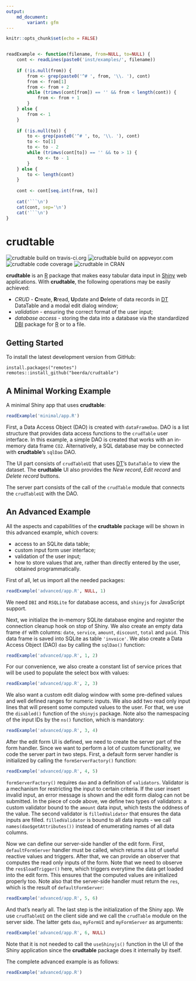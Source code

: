 ```yaml
---
output:
    md_document:
        variant: gfm
---
```


```r
knitr::opts_chunk$set(echo = FALSE)


readExample <- function(filename, from=NULL, to=NULL) {
    cont <- readLines(paste0('inst/examples/', filename))
    
    if (!is.null(from)) {
        from <- grep(paste0('^# ', from, '\\. '), cont)
        from <- from[1]
        from <- from + 2
        while (trimws(cont[from]) == '' && from < length(cont)) {
            from <- from + 1
        }
    } else {
        from <- 1
    }
    
    if (!is.null(to)) {
        to <- grep(paste0('^# ', to, '\\. '), cont)
        to <- to[1]
        to <- to - 2
        while (trimws(cont[to]) == '' && to > 1) {
            to <- to - 1
        }
    } else {
        to <- length(cont)
    }
    
    cont <- cont[seq.int(from, to)]
    
    cat('```\n')
    cat(cont, sep='\n')
    cat('```\n')
}
```


# crudtable

![crudtable build on travis-ci.org](https://travis-ci.org/beerda/crudtable.svg?branch=master)
![crudtable build on appveyor.com](https://ci.appveyor.com/api/projects/status/github/beerda/crudtable?branch=master&amp;svg=true)
![crudtable code coverage](https://codecov.io/gh/beerda/crudtable/branch/master/graph/badge.svg)
![crudtable in CRAN](http://www.r-pkg.org/badges/version/crudtable)

**crudtable** is an [R](https://www.r-project.org/) package that makes easy tabular data input in
[Shiny](https://shiny.rstudio.com/) web applications. With **crudtable**, the following operations
may be easily achieved:

* *CRUD* - **C**reate, **R**read, **U**pdate and **D**elete of data records in
  [DT](https://cran.r-project.org/web/packages/DT/index.html) DataTable and a modal edit dialog
  window;
* *validation* - ensuring the correct format of the user input;
* *database access* - storing the data into a database via the standardized [DBI](https://www.r-dbi.org/) package
  for [R](https://www.r-project.org/) or to a file.
  
  

## Getting Started

To install the latest development version from GitHub:

```
install.packages("remotes")
remotes::install_github("beerda/crudtable")
```


## A Minimal Working Example

A minimal Shiny app that uses **crudtable**:

```r
readExample('minimal/app.R')
```

First, a Data Access Object (DAO) is created with `dataFrameDao`.
DAO is a list structure that provides data access functions to the `crudTable` user interface.
In this example, a simple DAO is created that works with an in-memory data frame `CO2`. 
Alternatively, a SQL database may be connected with **crudtable**'s `sqlDao` DAO.

The UI part consists of `crudTableUI` that uses
[DT](https://cran.r-project.org/web/packages/DT/index.html)'s `DataTable` to view the dataset.
The **crudtable** UI also provides the *New record*, *Edit record* and *Delete record* buttons.

The server part consists of the call of the `crudTable` module that connects the `crudTableUI`
with the DAO.



## An Advanced Example

All the aspects and capabilities of the **crudtable** package will be shown in this advanced
example, which covers:

* access to an SQLite data table;
* custom input form user interface;
* validation of the user input;
* how to store values that are, rather than directly entered by the user, obtained programmatically.

First of all, let us import all the needed packages:

```r
readExample('advanced/app.R', NULL, 1)
```

We need `DBI` and `RSQLite` for database access, and `shinyjs` for JavaScript support. 

Next, we initialize the in-memory SQLite database engine and register the connection cleanup hook on
stop of Shiny. We also create an empty data frame `df` with columns: `date`, `service`,
`amount`, `discount`, `total` and `paid`. This data frame is saved into SQLite as table `'invoice'`.
We also create a Data Access Object (DAO) `dao` by calling the `sqlDao()` function:

```r
readExample('advanced/app.R', 1, 2)
```

For our convenience, we also create a constant list of service prices that will be used to populate
the select box with values:

```r
readExample('advanced/app.R', 2, 3)
```

We also want a custom edit dialog window with some pre-defined values and well defined ranges for
numeric inputs. We also add two read only input lines that will present some computed values to
the user. For that, we use the `disabled()` function of the `shinyjs` package. Note also the
namespacing of the input IDs by the `ns()` function, which is mandatory:

```r
readExample('advanced/app.R', 3, 4)
```

After the edit form UI is defined, we need to create the server part of the form handler. Since
we want to perform a lot of custom functionality, we code the server part in two steps. First, a
default form server handler is initialized by calling the `formServerFactory()` function:

```r
readExample('advanced/app.R', 4, 5)
```

`formServerFactory()` requires `dao` and a definition of `validators`. Validator is a mechanism
for restricting the input to certain criteria. If the user insert invalid input, an error message
is shown and the edit form dialog can not be submitted. In the piece of code above, we define two
types of validators: a custom validator bound to the `amount` data input, which tests the oddness
of the value. The second validator is `filledValidator` that ensures the data inputs are filled.
`filledValidator` is bound to all data inputs - we call `names(dao$getAttributes())` instead of
enumerating names of all data columns.

Now we can define our server-side handler of the edit form. First, `defaultFormServer` handler
must be called, which returns a list of useful reactive values and triggers. After that, we can
provide an observer that computes the read only inputs of the form. Note that we need to observe
the `res$loadTrigger()` here, which triggers everytime the data get loaded into the edit form.
This ensures that the computed values are initialized properly too. Note also that the server-side
handler must return the `res`, which is the result of `defaultFormServer`:

```r
readExample('advanced/app.R', 5, 6)
```

And that's nearly all. The last step is the initialization of the Shiny app. We use `crudTableUI`
on the client side and we call the `crudTable` module on the server side. The latter gets `dao`,
`myFormUI` and `myFormServer` as arguments:

```r
readExample('advanced/app.R', 6, NULL)
```

Note that it is not needed to call the `useShinyjs()` function in the UI of the Shiny application
since the **crudtable** package does it internally by itself.

The complete advanced example is as follows:

```r
readExample('advanced/app.R')
```
